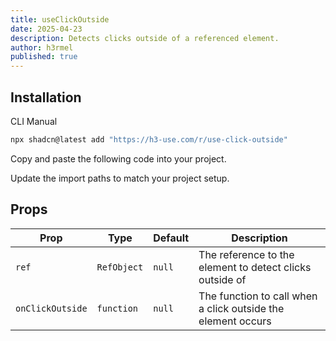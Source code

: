 ```yaml
---
title: useClickOutside
date: 2025-04-23
description: Detects clicks outside of a referenced element.
author: h3rmel
published: true
---
```


<HookPreview name="use-click-outside-demo" />

## Installation

<Tabs defaultValue="cli">

<TabsList>
  <TabsTrigger value="cli">CLI</TabsTrigger>
  <TabsTrigger value="manual">Manual</TabsTrigger>
</TabsList>
<TabsContent value="cli">

```bash
npx shadcn@latest add "https://h3-use.com/r/use-click-outside"
```

</TabsContent>
<TabsContent value="manual">

<Steps>

<Step>Copy and paste the following code into your project.</Step>

<HookSource name="use-click-outside" />

<Step>Update the import paths to match your project setup.</Step>

</Steps>

</TabsContent>

</Tabs>

## Props

| Prop             | Type        | Default | Description                                                  |
| ---------------- | ----------- | ------- | ------------------------------------------------------------ |
| `ref`            | `RefObject` | `null`  | The reference to the element to detect clicks outside of     |
| `onClickOutside` | `function`  | `null`  | The function to call when a click outside the element occurs |
